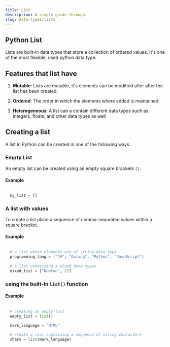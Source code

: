 ```yaml
---
title: List
description: A simple guide through.
slug: data-types/lists
---
```



## Python List

Lists are built-in data types that store a collection of ordered values. It's one of the most flexible, used python data type.

## Features that list have

1. **Mutable**:
Lists are mutable, it's elements can be modified after after the list has been created.


2. **Ordered**: 
The order in which the elements where added is maintained

3. **Heterogeneous**: 
A list can a contain different data types such as integers, floats, and other data types as well


## Creating a list 

A list in Python can be created in one of the following ways.

### Empty List

An empty list can be created using an empty square brackets `[]`.

#### Example

```py title="example of creating an empty list"
  
  my_list = []
```

### A list with values 

To create a list place a sequence of comma-separated values within a square bracket.

#### Example

```py title="example of creating a list with values in python"
  
  # a list whose elements are of string data type
  programming_lang = ["C#", "Golang", "Python", "JavaScript"]
  
  # a list containing a mixed data types
  mixed_list = ["Newton", 22]

```


### using the built-in `list()` function

#### Example 

```py title="creating a list using tuple()"
  
  # creating an empty list 
  empty_list = list() 
  
  mark_language = "HTML"

  # create a list containing a sequence of string characters
  chars = list(mark_language)

```
